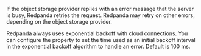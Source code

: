 
If the object storage provider replies with an error message that the server is busy, Redpanda retries the request. Redpanda may retry on other errors, depending on the object storage provider. 

Redpanda always uses exponential backoff with cloud connections. You can configure the <TunableClusterProperty name="cloud_storage_initial_backoff_ms" frontmatter={props.frontmatter}/> property to set the time used as an initial backoff interval in the exponential backoff algorithm to handle an error. Default is 100 ms.
